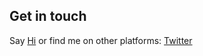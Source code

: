## Get in touch

Say [Hi](rutamprita@gmail.com) or find me on other platforms: [Twitter](https://twitter.com/RutamHere)
